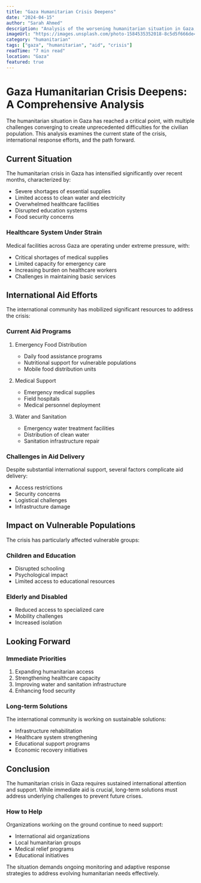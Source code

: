 ```yaml
---
title: "Gaza Humanitarian Crisis Deepens"
date: "2024-04-15"
author: "Sarah Ahmed"
description: "Analysis of the worsening humanitarian situation in Gaza, examining critical shortages and international aid efforts."
imageUrl: "https://images.unsplash.com/photo-1584535352018-8c5d5f666de4?auto=format&fit=crop&w=1920&h=1080&q=80"
category: "humanitarian"
tags: ["gaza", "humanitarian", "aid", "crisis"]
readTime: "7 min read"
location: "Gaza"
featured: true
---
```


# Gaza Humanitarian Crisis Deepens: A Comprehensive Analysis

The humanitarian situation in Gaza has reached a critical point, with multiple challenges converging to create unprecedented difficulties for the civilian population. This analysis examines the current state of the crisis, international response efforts, and the path forward.

## Current Situation

The humanitarian crisis in Gaza has intensified significantly over recent months, characterized by:

- Severe shortages of essential supplies
- Limited access to clean water and electricity
- Overwhelmed healthcare facilities
- Disrupted education systems
- Food security concerns

### Healthcare System Under Strain

Medical facilities across Gaza are operating under extreme pressure, with:

- Critical shortages of medical supplies
- Limited capacity for emergency care
- Increasing burden on healthcare workers
- Challenges in maintaining basic services

## International Aid Efforts

The international community has mobilized significant resources to address the crisis:

### Current Aid Programs

1. Emergency Food Distribution
   - Daily food assistance programs
   - Nutritional support for vulnerable populations
   - Mobile food distribution units

2. Medical Support
   - Emergency medical supplies
   - Field hospitals
   - Medical personnel deployment

3. Water and Sanitation
   - Emergency water treatment facilities
   - Distribution of clean water
   - Sanitation infrastructure repair

### Challenges in Aid Delivery

Despite substantial international support, several factors complicate aid delivery:

- Access restrictions
- Security concerns
- Logistical challenges
- Infrastructure damage

## Impact on Vulnerable Populations

The crisis has particularly affected vulnerable groups:

### Children and Education

- Disrupted schooling
- Psychological impact
- Limited access to educational resources

### Elderly and Disabled

- Reduced access to specialized care
- Mobility challenges
- Increased isolation

## Looking Forward

### Immediate Priorities

1. Expanding humanitarian access
2. Strengthening healthcare capacity
3. Improving water and sanitation infrastructure
4. Enhancing food security

### Long-term Solutions

The international community is working on sustainable solutions:

- Infrastructure rehabilitation
- Healthcare system strengthening
- Educational support programs
- Economic recovery initiatives

## Conclusion

The humanitarian crisis in Gaza requires sustained international attention and support. While immediate aid is crucial, long-term solutions must address underlying challenges to prevent future crises.

### How to Help

Organizations working on the ground continue to need support:

- International aid organizations
- Local humanitarian groups
- Medical relief programs
- Educational initiatives

The situation demands ongoing monitoring and adaptive response strategies to address evolving humanitarian needs effectively. 